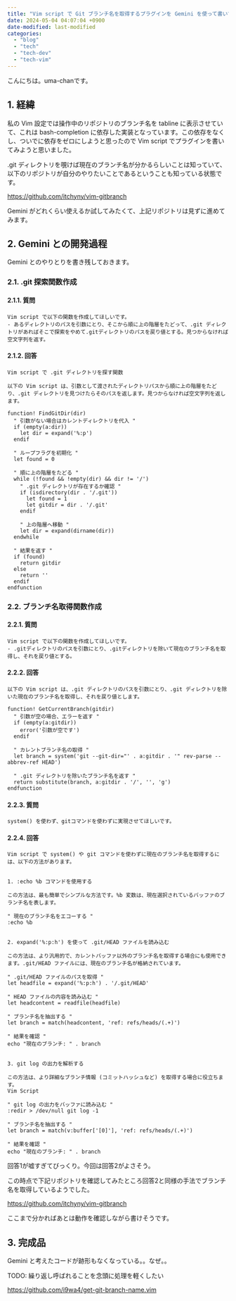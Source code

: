```yaml
---
title: "Vim script で Git ブランチ名を取得するプラグインを Gemini を使って書いてみた"
date: 2024-05-04 04:07:04 +0900
date-modified: last-modified
categories:
  - "blog"
  - "tech"
  - "tech-dev"
  - "tech-vim"
---
```


こんにちは。uma-chanです。

## 1. 経緯

私の Vim 設定では操作中のリポジトリのブランチ名を tabline に表示させていて、これは bash-completion に依存した実装となっています。この依存をなくし、ついでに依存をゼロにしようと思ったので Vim script でプラグインを書いてみようと思いました。

.git ディレクトリを覗けば現在のブランチ名が分かるらしいことは知っていて、以下のリポジトリが自分のやりたいことであるということも知っている状態です。

<https://github.com/itchyny/vim-gitbranch>

Gemini がどれくらい使えるか試してみたくて、上記リポジトリは見ずに進めてみます。

## 2. Gemini との開発過程

Gemini とのやりとりを書き残しておきます。

### 2.1. .git 探索関数作成

#### 2.1.1. 質問

```plaintext
Vim script で以下の関数を作成してほしいです。
- あるディレクトリのパスを引数にとり、そこから順に上の階層をたどって、.git ディレクトリがあればそこで探索をやめて.gitディレクトリのパスを戻り値とする。見つからなければ空文字列を返す。
```

#### 2.1.2. 回答

```plaintext
Vim script で .git ディレクトリを探す関数

以下の Vim script は、引数として渡されたディレクトリパスから順に上の階層をたどり、.git ディレクトリを見つけたらそのパスを返します。見つからなければ空文字列を返します。

function! FindGitDir(dir)
  " 引数がない場合はカレントディレクトリを代入 "
  if (empty(a:dir))
    let dir = expand('%:p')
  endif

  " ループフラグを初期化 "
  let found = 0

  " 順に上の階層をたどる "
  while (!found && !empty(dir) && dir != '/')
    " .git ディレクトリが存在するか確認 "
    if (isdirectory(dir . '/.git'))
      let found = 1
      let gitdir = dir . '/.git'
    endif

    " 上の階層へ移動 "
    let dir = expand(dirname(dir))
  endwhile

  " 結果を返す "
  if (found)
    return gitdir
  else
    return ''
  endif
endfunction
```

### 2.2. ブランチ名取得関数作成

#### 2.2.1. 質問

```plaintext
Vim script で以下の関数を作成してほしいです。
- .gitディレクトリのパスを引数にとり、.gitディレクトリを除いて現在のブランチ名を取得し、それを戻り値とする。
```

#### 2.2.2. 回答

```plaintext
以下の Vim script は、.git ディレクトリのパスを引数にとり、.git ディレクトリを除いた現在のブランチ名を取得し、それを戻り値とします。

function! GetCurrentBranch(gitdir)
  " 引数が空の場合、エラーを返す "
  if (empty(a:gitdir))
    error('引数が空です')
  endif

  " カレントブランチ名の取得 "
  let branch = system('git --git-dir="' . a:gitdir . '" rev-parse --abbrev-ref HEAD')

  " .git ディレクトリを除いたブランチ名を返す "
  return substitute(branch, a:gitdir . '/', '', 'g')
endfunction
```

#### 2.2.3. 質問

```plaintext
system() を使わず、gitコマンドを使わずに実現させてほしいです。
```

#### 2.2.4. 回答

```plaintext
Vim script で system() や git コマンドを使わずに現在のブランチ名を取得するには、以下の方法があります。


1. :echo %b コマンドを使用する

この方法は、最も簡単でシンプルな方法です。%b 変数は、現在選択されているバッファのブランチ名を表します。

" 現在のブランチ名をエコーする "
:echo %b


2. expand('%:p:h') を使って .git/HEAD ファイルを読み込む

この方法は、より汎用的で、カレントバッファ以外のブランチ名を取得する場合にも使用できます。.git/HEAD ファイルには、現在のブランチ名が格納されています。

" .git/HEAD ファイルのパスを取得 "
let headfile = expand('%:p:h') . '/.git/HEAD'

" HEAD ファイルの内容を読み込む "
let headcontent = readfile(headfile)

" ブランチ名を抽出する "
let branch = match(headcontent, 'ref: refs/heads/(.+)')

" 結果を確認 "
echo "現在のブランチ: " . branch


3. git log の出力を解析する

この方法は、より詳細なブランチ情報 (コミットハッシュなど) を取得する場合に役立ちます。
Vim Script

" git log の出力をバッファに読み込む "
:redir > /dev/null git log -1

" ブランチ名を抽出する "
let branch = match(v:buffer['[0]'], 'ref: refs/heads/(.+)')

" 結果を確認 "
echo "現在のブランチ: " . branch
```

回答1が嘘すぎてびっくり。今回は回答2がよさそう。

この時点で下記リポジトリを確認してみたところ回答2と同様の手法でブランチ名を取得しているようでした。

<https://github.com/itchyny/vim-gitbranch>

ここまで分かればあとは動作を確認しながら書けそうです。

## 3. 完成品

Gemini と考えたコードが跡形もなくなっている。。なぜ。。

TODO: 繰り返し呼ばれることを念頭に処理を軽くしたい

<https://github.com/i9wa4/get-git-branch-name.vim>
